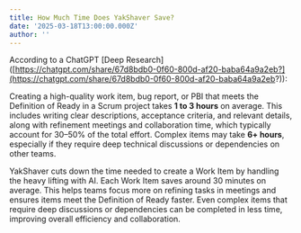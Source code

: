 ```yaml
---
title: How Much Time Does YakShaver Save?
date: '2025-03-18T13:00:00.000Z'
author: ''
---
```


According to a ChatGPT \[Deep Research]\([https://chatgpt.com/share/67d8bdb0-0f60-800d-af20-baba64a9a2eb?](https://chatgpt.com/share/67d8bdb0-0f60-800d-af20-baba64a9a2eb?)):

Creating a high-quality work item, bug report, or PBI that meets the Definition of Ready in a Scrum project takes **1 to 3 hours** on average. This includes writing clear descriptions, acceptance criteria, and relevant details, along with refinement meetings and collaboration time, which typically account for 30–50% of the total effort. Complex items may take **6+ hours**, especially if they require deep technical discussions or dependencies on other teams.

YakShaver cuts down the time needed to create a Work Item by handling the heavy lifting with AI. Each Work Item saves around 30 minutes on average. This helps teams focus more on refining tasks in meetings and ensures items meet the Definition of Ready faster. Even complex items that require deep discussions or dependencies can be completed in less time, improving overall efficiency and collaboration.
